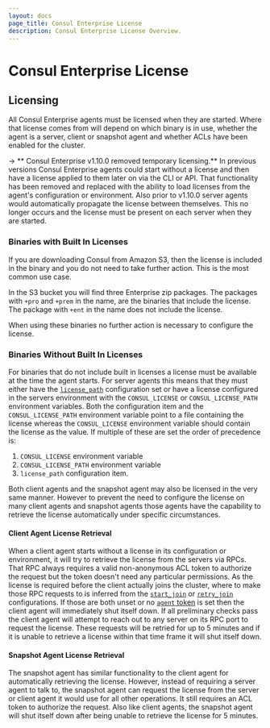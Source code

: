 ```yaml
---
layout: docs
page_title: Consul Enterprise License
description: Consul Enterprise License Overview.
---
```


# Consul Enterprise License

## Licensing

All Consul Enterprise agents must be licensed when they are started. Where that license comes from will depend
on which binary is in use, whether the agent is a server, client or snapshot agent and whether ACLs have been
enabled for the cluster.

-> ** Consul Enterprise v1.10.0 removed temporary licensing.** In previous versions Consul Enterprise
agents could start without a license and then have a license applied to them later on via the CLI
or API. That functionality has been removed and replaced with the ability to load licenses from the
agent's configuration or environment. Also prior to v1.10.0 server agents would automatically propagate
the license between themselves. This no longer occurs and the license must be present on each server
when they are started.

### Binaries with Built In Licenses

If you are downloading Consul from Amazon S3, then the license is included
in the binary and you do not need to take further action. This is the
most common use case.

In the S3 bucket you will find three Enterprise zip packages. The packages with `+pro` and
`+prem` in the name, are the binaries that include the license. The package
with `+ent` in the name does not include the license.

When using these binaries no further action is necessary to configure the license.

### Binaries Without Built In Licenses

For binaries that do not include built in licenses a license must be available at the time the agent starts.
For server agents this means that they must either have the [`license_path`](/docs/agent/opts#license_path)
configuration set or have a license configured in the servers environment with the `CONSUL_LICENSE` or
`CONSUL_LICENSE_PATH` environment variables. Both the configuration item and the `CONSUL_LICENSE_PATH`
environment variable point to a file containing the license whereas the `CONSUL_LICENSE` environment
variable should contain the license as the value. If multiple of these are set the order of precedence is:

1. `CONSUL_LICENSE` environment variable
2. `CONSUL_LICENSE_PATH` environment variable
3. `license_path` configuration item.

Both client agents and the snapshot agent may also be licensed in the very same manner. However to prevent
the need to configure the license on many client agents and snapshot agents those agents have the capability
to retrieve the license automatically under specific circumstances.

#### Client Agent License Retrieval

When a client agent starts without a license in its configuration or environment, it will try to retrieve the
license from the servers via RPCs. That RPC always requires a valid non-anonymous ACL token to authorize the
request but the token doesn't need any particular permissions. As the license is required before the client
actually joins the cluster, where to make those RPC requests to is inferred from the [`start_join`](/docs/agent/opts#start_join)
or [`retry_join`](/docs/agent/opts#retry_join) configurations. If those are both unset or no
[`agent` token](/docs/agent/opts#acl_tokens_agent) is set then the client agent will immediately shut itself down.
If all preliminary checks pass the client agent will attempt to reach out to any server on its RPC port to
request the license. These requests will be retried for up to 5 minutes and if it is unable to retrieve a
license within that time frame it will shut itself down.

#### Snapshot Agent License Retrieval

The snapshot agent has similar functionality to the client agent for automatically retrieving the license. However,
instead of requiring a server agent to talk to, the snapshot agent can request the license from the server or
client agent it would use for all other operations. It still requires an ACL token to authorize the request. Also
like client agents, the snapshot agent will shut itself down after being unable to retrieve the license for 5
minutes.
